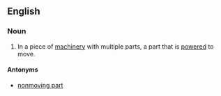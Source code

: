 ==English==

===Noun===
{{en-noun|head=[[moving]] [[part]]}}

# In a piece of [[machinery]] with multiple parts, a part that is [[powered]] to move.

====Antonyms====
* [[nonmoving part]]